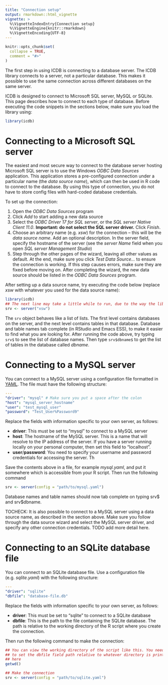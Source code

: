 ```yaml
---
title: "Connection setup"
output: rmarkdown::html_vignette
vignette: >
  %\VignetteIndexEntry{Connection setup}
  %\VignetteEngine{knitr::rmarkdown}
  %\VignetteEncoding{UTF-8}
---
```


```r
knitr::opts_chunk$set(
  collapse = TRUE,
  comment = "#>"
)
```

The first step in using ICDB is connecting to a database server. The ICDB library connects to a server, not a particular database. This makes it possible to use the same connection across different databases on the same server.

ICDB is designed to connect to Microsoft SQL server, MySQL or SQLite. This page describes how to connect to each type of database. Before executing the code snippets in the sections below, make sure you load the library using:

```r
library(icdb)
```

# Connecting to a Microsoft SQL server

The easiest and most secure way to connect to the database server hosting Microsoft SQL server is to use the Windows *ODBC Data Sources* application. This application stores a pre-configured connection under a particular name (the *data source name*), which can then be used in R code to connect to the database. By using this type of connection, you do not have to store config files with hard-coded database credentials. 

To set up the connection:

1. Open the *ODBC Data Sources* program
2. Click *Add* to start adding a new data source
3. Select the *ODBC Driver 17 for SQL server*, or the *SQL server Native Client 11.0*. **Important: do not select the SQL server driver.** Click *Finish*.
4. Choose an arbitrary name (e.g. *xsw*) for the connection -- this will be the *data source name*. Add an optional description. In the server field, specify the hostname of the server (see the *server Name* field when you open *SQL server Management Studio*)
5. Step through the other pages of the wizard, leaving all other values as default. At the end, make sure you click *Test Data Source...* to ensure the connection is working. If this step causes errors, make sure they are fixed before moving on. After completing the wizard, the new data source should be listed in the *ODBC Data Sources* program.

After setting up a data source name, try executing the code below (replace *xsw* with whatever you used for the data source name):

```r
library(icdb)
## The next line may take a little while to run, due to the way the library works.
srv <- server("xsw")
```

The `srv` object behaves like a list of lists. The first level contains databases on the server, and the next level contains tables in that database. Database and table names tab complete (in RStudio and Emacs ESS), to make it easier to find what you are looking for. After running the code above, try typing `srv$` to see the list of database names. Then type `srv$dbname$` to get the list of tables in the database called *dbname*.

# Connecting to a MySQL server

You can connect to a MySQL server using a configuration file formatted in [YAML](https://en.wikipedia.org/wiki/YAML). The file must have the following structure:

```yaml
---
"driver": "mysql" # Make sure you put a space after the colon
"host": "mysql_server_hostname"
"user": "test_mysql_user"
"password": "Test_User%Password9"
```

Replace the fields with information specific to your own server, as follows:

- **driver**: This must be set to "mysql" to connect to a MySQL server
- **host**: The hostname of the MySQL server. This is a name that will resolve to the IP address of the server. If you have a server running locally on your personal computer, then set this field to "localhost".
- **user**/**password**: You need to specify your username and password credentials for accessing the server. Th

Save the contents above in a file, for example *mysql.yaml*, and put it somewhere which is accessible from your R script. Then run the following command

```r
srv <- server(config = "path/to/mysql.yaml")
```

Database names and table names should now tab complete on typing srv\$ and srv\$dbname.

TOCHECK: It is also possible to connect to a MySQL server using a data source name, as described in the section above. Make sure you follow through the data source wizard and select the MySQL server driver, and specify any other connection credentials. TODO add more detail here.

# Connecting to an SQLite database file

You can connect to an SQLite database file. Use a configuration file (e.g. *sqlite.yaml*) with the following structure:

```yaml
--- 
"driver": "sqlite"
"dbfile": "database-file.db"
```

Replace the fields with information specific to your own server, as follows:

- **driver**: This must be set to "sqlite" to connect to a SQLite database
- **dbfile**: This is the path to the file containing the SQLite database. The path is relative to the working directory of the R script where you create the connection.

Then run the following command to make the connection:

```r
## You can view the working directory of the script like this. You need
## to set the dbfile field path relative to whatever directory is printed
## here
getwd()

## Make the connection
srv <- server(config = "path/to/sqlite.yaml")
```


